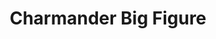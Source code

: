 ---
title: "Charmander Big Figure"
meta_title: "Charmander Big Figure craft"
description: "Craft de Charmander Big Figure"
rank: "b"
draft: false
name: "Charmander Big Figure"
recipe_img: "https://wiki.pokexgames.com/images/0/0c/Manderfigure.png"
level: 67
craft_time: 64800
result: 1
value_npc: 1
ingredients:
  - name: "Fire Tail"
    quantity: 50
    item_img: "https://wiki.pokexgames.com/images/2/22/Fire_Tail.png"
    value_npc: 1
  - name: "Hot Fur"
    quantity: 50
    item_img: "https://wiki.pokexgames.com/images/9/95/Hot_Fur.png"
    value_npc: 1
  - name: "Fire Feather"
    quantity: 50
    item_img: "https://wiki.pokexgames.com/images/f/f3/Fire_Feather.png"
    value_npc: 1
  - name: "Planks"
    quantity: 100
    item_img: "https://wiki.pokexgames.com/images/b/b9/Planks.png"
    value_npc: 1
---